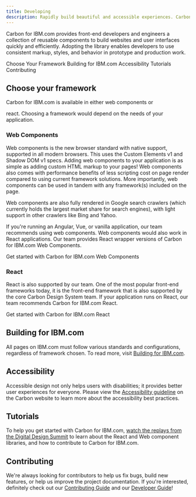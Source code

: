 ```yaml
---
title: Developing
description: Rapidly build beautiful and accessible experiences. Carbon for IBM.com contains all the resources you need to get started.
---
```



<PageDescription>

Carbon for IBM.com provides front-end developers and engineers a collection of reusable components to build websites and
user interfaces quickly and efficiently. Adopting the library enables developers to use consistent markup, styles, and
behavior in prototype and production work.

</PageDescription>

<AnchorLinks>
<AnchorLink>Choose Your Framework</AnchorLink>
<AnchorLink>Building for IBM.com</AnchorLink>
<AnchorLink>Accessibility</AnchorLink>
<AnchorLink>Tutorials</AnchorLink>
<AnchorLink>Contributing</AnchorLink>
</AnchorLinks>

## Choose your framework

Carbon for IBM.com is available in either <Link to="/developing/frameworks/web-components">web components</Link> or 
<Link to="/developing/frameworks/react">react</Link>. Choosing a framework would depend on the needs of 
your application. 

### Web Components

Web components is the new browser standard with native support, supported in all modern browsers. This uses the Custom 
Elements v1 and Shadow DOM v1 specs. Adding web components to your application is as simple as adding custom HTML markup 
to your pages! Web components also comes with performance benefits of less scripting cost on page render compared to 
using current framework solutions. More importantly, web components can be used in tandem with any framework(s) included
on the page. 

Web components are also fully rendered in Google search crawlers (which currently holds the largest market share for 
search engines), with light support in other crawlers like Bing and Yahoo. 

If you're running an Angular, Vue, or vanilla application, our team recommends using web components. Web components 
would also work in React applications. Our team provides <Link to="/developing/frameworks/web-components#react-wrapper">React wrapper</Link> 
versions of Carbon for IBM.com Web Components. 

<p>
<Link to="/developing/frameworks/web-components">Get started with Carbon for IBM.com Web Components</Link>
</p>

### React 

React is also supported by our team. One of the most popular front-end frameworks today, it is the front-end framework 
that is also supported by the core Carbon Design System team. If your application runs on React, our team recommends 
Carbon for IBM.com React. 

<p>
<Link to="/developing/frameworks/react">Get started with Carbon for IBM.com React</Link>
</p>  

## Building for IBM.com

All pages on IBM.com must follow various standards and configurations, regardless of framework chosen. To read more,
visit [Building for IBM.com](https://github.com/carbon-design-system/carbon-for-ibm-dotcom/blob/master/docs/building-for-ibm-dotcom.md).

## Accessibility

Accessible design not only helps users with disabilities; it provides better user experiences for everyone. 
Please view the <a href="https://www.carbondesignsystem.com/guidelines/accessibility/overview" target="_blank">Accessibility guideline</a> 
on the Carbon website to learn more about the accessibility best practices.

## Tutorials

To help you get started with Carbon for IBM.com, [watch the replays from the Digital Design Summit](https://ec.yourlearning.ibm.com/w3/series/10148614?layout=grid) 
to learn about the React and Web component libraries, and how to contribute to Carbon for IBM.com.

## Contributing

We're always looking for contributors to help us fix bugs, build new features, or help us improve the project
documentation. If you're interested, definitely check out our
[Contributing Guide](https://github.com/carbon-design-system/carbon-for-ibm-dotcom/blob/master/.github/CONTRIBUTING.md) and
our [Developer Guide](https://github.com/carbon-design-system/carbon-for-ibm-dotcom/blob/master/docs/developing.md)!
